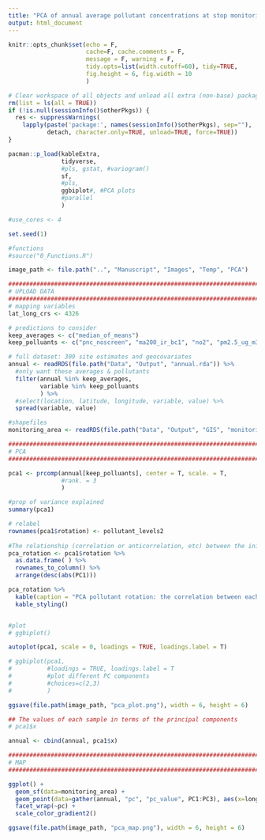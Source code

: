 ```yaml
---
title: "PCA of annual average pollutant concentrations at stop monitoring locations"
output: html_document
---
```


```r
knitr::opts_chunk$set(echo = F, 
                      cache=F, cache.comments = F, 
                      message = F, warning = F, 
                      tidy.opts=list(width.cutoff=60), tidy=TRUE,
                      fig.height = 6, fig.width = 10
                      )  

```


```r
# Clear workspace of all objects and unload all extra (non-base) packages
rm(list = ls(all = TRUE))
if (!is.null(sessionInfo()$otherPkgs)) {
  res <- suppressWarnings(
    lapply(paste('package:', names(sessionInfo()$otherPkgs), sep=""),
           detach, character.only=TRUE, unload=TRUE, force=TRUE))
}

pacman::p_load(kableExtra,
               tidyverse,
               #pls, gstat, #variogram()
               sf,
               #pls, 
               ggbiplot#, #PCA plots
               #parallel
               )

#use_cores <- 4

set.seed(1)

#functions
#source("0_Functions.R")

image_path <- file.path("..", "Manuscript", "Images", "Temp", "PCA")

###########################################################################################
# UPLOAD DATA
###########################################################################################
# mapping variables
lat_long_crs <- 4326

```

```r
# predictions to consider
keep_averages <- c("median_of_means")
keep_polluants <- c("pnc_noscreen", "ma200_ir_bc1", "no2", "pm2.5_ug_m3", "co2_umol_mol")

```

```r
# full dataset: 309 site estimates and geocovariates
annual <- readRDS(file.path("Data", "Output", "annual.rda")) %>%
  #only want these averages & pollutants
  filter(annual %in% keep_averages,
         variable %in% keep_polluants
         ) %>%
  #select(location, latitude, longitude, variable, value) %>%
  spread(variable, value)

#shapefiles
monitoring_area <- readRDS(file.path("Data", "Output", "GIS", "monitoring_land_shp.rda"))  

###########################################################################################
# PCA
###########################################################################################

pca1 <- prcomp(annual[keep_polluants], center = T, scale. = T, 
               #rank. = 3
               )

#prop of variance explained
summary(pca1)

# relabel
rownames(pca1$rotation) <- pollutant_levels2
  
#The relationship (correlation or anticorrelation, etc) between the initial variables and the principal components
pca_rotation <- pca1$rotation %>%
  as.data.frame( ) %>%  
  rownames_to_column() %>%
  arrange(desc(abs(PC1)))  

pca_rotation %>%
  kable(caption = "PCA pollutant rotation: the correlation between each pollutant and the principal component.") %>%
  kable_styling()  


#plot
# ggbiplot()

autoplot(pca1, scale = 0, loadings = TRUE, loadings.label = T) 

# ggbiplot(pca1,  
#          #loadings = TRUE, loadings.label = T  
#          #plot different PC components
#          #choices=c(2,3)
#          )

ggsave(file.path(image_path, "pca_plot.png"), width = 6, height = 6)

## The values of each sample in terms of the principal components
# pca1$x

annual <- cbind(annual, pca1$x)

```

```r
###########################################################################################
# MAP
###########################################################################################

ggplot() +
  geom_sf(data=monitoring_area) + 
  geom_point(data=gather(annual, "pc", "pc_value", PC1:PC3), aes(x=longitude, y=latitude, col=pc_value)) + 
  facet_wrap(~pc) +
  scale_color_gradient2()

ggsave(file.path(image_path, "pca_map.png"), width = 6, height = 6)



```

